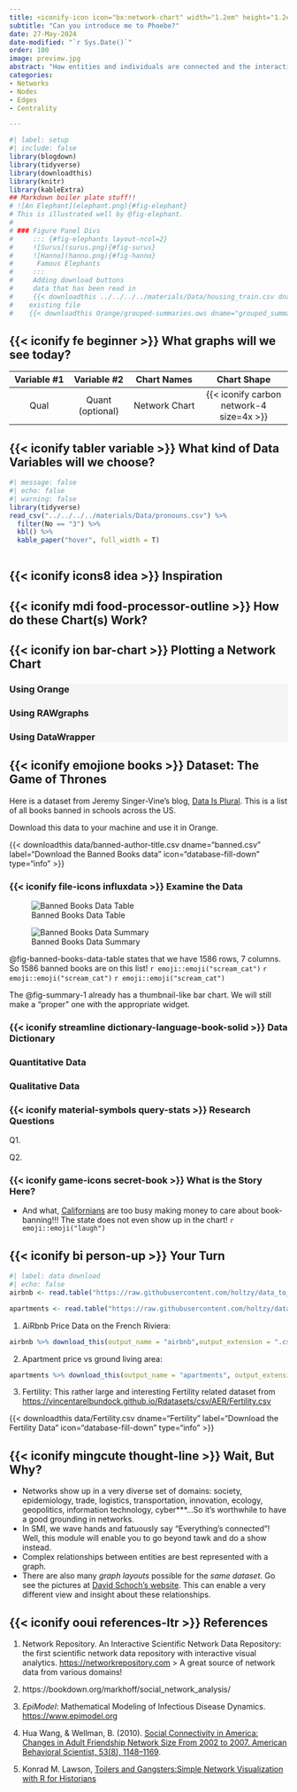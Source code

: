 ```yaml
---
title: <iconify-icon icon="bx:network-chart" width="1.2em" height="1.2em"></iconify-icon> Networks 
subtitle: "Can you introduce me to Phoebe?"
date: 27-May-2024
date-modified: "`r Sys.Date()`"
order: 100
image: preview.jpg
abstract: "How entities and individuals are connected and the interactions that take place over this fabric of connections. Who emerges as the  go-to person and who is the go-through person!"
categories:
- Networks
- Nodes
- Edges
- Centrality

---
```


```r
#| label: setup
#| include: false
library(blogdown)
library(tidyverse)
library(downloadthis)
library(knitr)
library(kableExtra)
## Markdown boiler plate stuff!!
# ![An Elephant](elephant.png){#fig-elephant}
# This is illustrated well by @fig-elephant.
# 
# ### Figure Panel Divs
#     ::: {#fig-elephants layout-ncol=2}
#     ![Surus](surus.png){#fig-surus}
#     ![Hanno](hanno.png){#fig-hanno}
#      Famous Elephants
#     :::
#     Adding download buttons
#     data that has been read in
#     {{< downloadthis ../../../../materials/Data/housing_train.csv dname="house_prices" label="Download the House Prices Dataset" icon="database-fill-down" type="info" >}}
#    existing file
#    {{< downloadthis Orange/grouped-summaries.ows dname="grouped_summaries" label="Download the Orange Workflow" icon="database-fill-down" type="info" >}} 

```

## {{< iconify fe beginner >}} What graphs will we see today?


| Variable #1 | Variable #2 | Chart Names | Chart Shape |
|:--------:|:--------:|:----------:|:-------------:|
|Qual| Quant (optional)|  Network Chart | {{< iconify carbon network-4 size=4x >}}  |


## {{< iconify tabler variable >}} What kind of Data Variables will we choose?

::: column-page-inset-right
```r
#| message: false
#| echo: false
#| warning: false
library(tidyverse)
read_csv("../../../../materials/Data/pronouns.csv") %>% 
  filter(No == "3") %>% 
  kbl() %>%
  kable_paper("hover", full_width = T)
  
```
:::

## {{< iconify icons8 idea >}} Inspiration



## {{< iconify mdi food-processor-outline >}} How do these Chart(s) Work?


## {{< iconify ion bar-chart >}} Plotting a Network Chart

::: {.panel-tabset .nav-pills style="background: whitesmoke;"}
### Using Orange


### Using RAWgraphs


### Using DataWrapper


:::

## {{< iconify emojione books >}} Dataset: The Game of Thrones

Here is a dataset from Jeremy Singer-Vine's blog, [Data Is Plural](https://www.data-is-plural.com/). This is a list of all books banned in schools across the US.

Download this data to your machine and use it in Orange.

{{< downloadthis data/banned-author-title.csv dname="banned.csv" label="Download the Banned Books data" icon="database-fill-down" type="info" >}}

### {{< iconify file-icons influxdata >}} Examine the Data

![Banned Books Data Table](images/banned.png){#fig-banned-books-data-table}

![Banned Books Data Summary](images/banned-summary.png){#fig-summary-1}


@fig-banned-books-data-table states that we have 1586 rows, 7 columns. So 1586 banned books are on this list! `r emoji::emoji("scream_cat")` `r emoji::emoji("scream_cat")` `r emoji::emoji("scream_cat")`

The @fig-summary-1 already has a thumbnail-like bar chart. We will still make a "proper" one with the appropriate widget.

### {{< iconify streamline dictionary-language-book-solid >}} Data Dictionary

::: callout-note

### Quantitative Data
:::


::: callout-note
### Qualitative Data

:::

### {{< iconify material-symbols query-stats >}} Research Questions

::: callout-note
Q1. 


:::

::: callout-note

Q2. 

:::


### {{< iconify game-icons secret-book >}} What is the Story Here?



-   And what, [Californians](https://youtu.be/JU01v6Ziz1A) are too busy making money to care about book-banning!!! The state does not even show up in the chart! `r emoji::emoji("laugh")`

## {{< iconify bi person-up >}} Your Turn

```r
#| label: data download
#| echo: false
airbnb <- read.table("https://raw.githubusercontent.com/holtzy/data_to_viz/master/Example_dataset/1_OneNum.csv", header=TRUE)

apartments <- read.table("https://raw.githubusercontent.com/holtzy/data_to_viz/master/Example_dataset/2_TwoNum.csv", header=T, sep=",") %>% select(GrLivArea, SalePrice)

```

1. AiRbnb Price Data on the French Riviera:

```r
airbnb %>% download_this(output_name = "airbnb",output_extension = ".csv", button_label = "AiRbnb data", button_type = "default", icon = "fa fa-save")
```

2. Apartment price vs ground living area:

```r
apartments %>% download_this(output_name = "apartments", output_extension = ".csv", button_label = "Apartment Data", button_type = "default", icon = "fa fa-save",   class = "hvr-sweep-to-left")
```

3. Fertility: This rather large and interesting Fertility related dataset from <https://vincentarelbundock.github.io/Rdatasets/csv/AER/Fertility.csv>

{{< downloadthis data/Fertility.csv dname="Fertility" label="Download the Fertility Data" icon="database-fill-down" type="info" >}}

## {{< iconify mingcute thought-line >}} Wait, But Why?

- Networks show up in a very diverse set of domains: society, epidemiology, trade, logistics, transportation, innovation, ecology, geopolitics, information technology, cyber***...So it's worthwhile to have a good grounding in networks.\
- In SMI, we wave hands and fatuously say "Everything's connected"! Well, this module will enable you to go beyond tawk and do a show instead.\ 
- Complex relationships between entities are best represented with a graph.\ 
- There are also many *graph layouts* possible for the *same dataset*. Go see the pictures at [David Schoch's website](https://schochastics.github.io/graphlayouts/). This can enable a very different view and insight about these relationships.\

## {{< iconify ooui references-ltr >}} References

1. Network Repository. An Interactive Scientific Network Data Repository: the first scientific network data repository with interactive visual analytics. <https://networkrepository.com>
> A great source of network data from various domains!

1. https://bookdown.org/markhoff/social_network_analysis/

1. *EpiModel*: Mathematical Modeling of Infectious Disease Dynamics. <https://www.epimodel.org>

1. Hua Wang, & Wellman, B. (2010). [Social Connectivity in America: Changes in Adult Friendship Network Size From 2002 to 2007. American Behavioral Scientist, 53(8), 1148–1169](https://sci-hub.se/https://doi.org/10.1177/0002764209356247).

1. Konrad M. Lawson, [Toilers and Gangsters:Simple Network
    Visualization with R for
    Historians](https://kmlawson.github.io/dh-tutorials/network.html)
